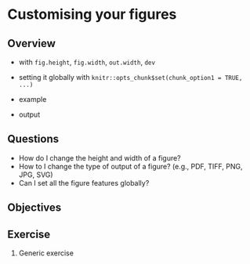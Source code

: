 # Customising your figures

## Overview

* with `fig.height`, `fig.width`, `out.width`, `dev`

* setting it globally with `knitr::opts_chunk$set(chunk_option1 = TRUE, ...)`

* example
* output

## Questions

* How do I change the height and width of a figure?
* How to I change the type of output of a figure? (e.g., PDF, TIFF, PNG, JPG, SVG)
* Can I set all the figure features globally?

## Objectives

## Exercise {.exercise}

1. Generic exercise
